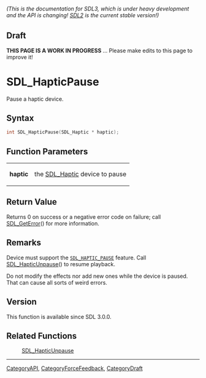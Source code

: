 ====== (This is the documentation for SDL3, which is under heavy development and the API is changing! [https://wiki.libsdl.org/ SDL2] is the current stable version!) ======

== Draft ==

'''THIS PAGE IS A WORK IN PROGRESS''' ... Please make edits to this page to improve it!
= SDL_HapticPause =

Pause a haptic device.

== Syntax ==

<syntaxhighlight lang='c'>
int SDL_HapticPause(SDL_Haptic * haptic);
</syntaxhighlight>

== Function Parameters ==

{|
|'''haptic'''
|the [[SDL_Haptic]] device to pause
|}

== Return Value ==

Returns 0 on success or a negative error code on failure; call
[[SDL_GetError]]() for more information.

== Remarks ==

Device must support the <code>[[SDL_HAPTIC_PAUSE]]</code> feature. Call
[[SDL_HapticUnpause]]() to resume playback.

Do not modify the effects nor add new ones while the device is paused. That
can cause all sorts of weird errors.

== Version ==

This function is available since SDL 3.0.0.

== Related Functions ==

:[[SDL_HapticUnpause]]

----
[[CategoryAPI]], [[CategoryForceFeedback]], [[CategoryDraft]]


